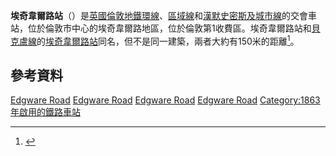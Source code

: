 {{expand|time=2016-03-01T10:14:35+00:00}}
{{NoteTA
|G1=UK Places
|G2=Transport
|G3=TfL
|G4=Unit
}}
{{infobox London station|symbol=underground
| name          = 埃奇韋爾路<br />Edgware Road
| alt_name      =
| manager       = [[倫敦地鐵|倫敦地鐵]]
| manager1      =
| manager2      =
| owner         =
| owner1        =
| owner2        =
| locale        = [[埃奇韋爾路|埃奇韋爾路]]
| borough       = [[西敏市|西敏市]]
| platforms     = 4
| fare_zone     = 1
| fare_zone_1   =
| railcode      =
| railcode2     =
| tubecode      =
| image_name    = Edgware Road station, (DandC lines), NW1 - geograph.org.uk - 1025142.jpg
| image_alt     =
| caption       = 
| latitude      = 51.52
| longitude     = -0.167778
| map_type      = Central London
<!--| tubeexits03   =
| tubeexits04   =
| tubeexits05   =
| tubeexits06   = 6.043
| tubeexits07   = {{decrease}} 5.993
| tubeexits08   = {{increase}} 6.040
| tubeexits09   = {{increase}} 6.800-->
| interchange   = [[馬里波恩站|馬里波恩]] {{rail-interchange|london|rail}}
| interchange_note = <ref>{{Citation London station interchange May 2011}}</ref>
}}
'''埃奇韋爾路站'''（{{lang-en|Edgware Road tube station}}）是[[英國|英國]][[倫敦地鐵|倫敦地鐵]][[環線_(倫敦地鐵)|環線]]、[[區域線|區域線]]和[[漢默史密斯及城市線|漢默史密斯及城市線]]的交會車站，位於倫敦市中心的埃奇韋爾路地區，位於倫敦第1收費區。埃奇韋爾路站和[[貝克盧線|貝克盧線]]的[[埃奇韋爾路站_(貝克盧線)|埃奇韋爾路站]]同名，但不是同一建築，兩者大約有150米的距離<ref name="bbc_6994475">{{cite news |url=http://news.bbc.co.uk/1/hi/england/london/6994475.stm |title=Call to rename twin Tube stations |work=BBC News |date=14 September 2007 |archiveurl=https://web.archive.org/web/20071021084445/http://news.bbc.co.uk/1/hi/england/london/6994475.stm |archivedate=2007-10-21 |deadurl=no |accessdate=2021-01-20 }}</ref>。

==參考資料==
{{reflist}}
{{commons category|Edgware Road tube station (Circle, District and Hammersmith & City Lines)}}

{{倫敦地鐵環線}}
{{倫敦地鐵區域線}}
{{倫敦地鐵漢默史密斯及城市線}}

[[Category:環線車站_(倫敦地鐵)|Edgware Road]]
[[Category:區域線車站|Edgware Road]]
[[Category:漢默史密斯及城市線車站|Edgware Road]]
[[Category:西敏市鐵路車站|Edgware Road]]
[[Category:1863年啟用的鐵路車站|Category:1863年啟用的鐵路車站]]